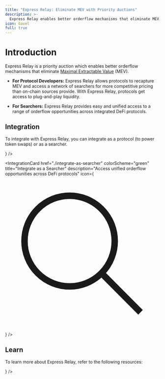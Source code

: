 ```yaml
---
title: "Express Relay: Eliminate MEV with Priority Auctions"
description: >-
  Express Relay enables better orderflow mechanisms that eliminate MEV. Protocol developers can recapture MEV while searchers get unified access to opportunities.
icon: Gavel
full: true
---
```



# Introduction

Express Relay is a priority auction which enables better orderflow mechanisms that eliminate [Maximal Extractable Value](https://www.ledger.com/academy/glossary/maximal-extractable-value-mev) (MEV).

- **For Protocol Developers:** Express Relay allows protocols to recapture MEV and access a network of searchers for more competitive pricing than on-chain sources provide.
  With Express Relay, protocols get access to plug-and-play liquidity.

- **For Searchers:** Express Relay provides easy and unified access to a range of orderflow opportunities across integrated DeFi protocols.

## Integration

To integrate with Express Relay, you can integrate as a protocol (to power token swaps) or as a searcher.

<div className="grid grid-cols-1 md:grid-cols-2 gap-6 mt-8">
  <IntegrationCard
    href="./integrate-as-protocol"
    colorScheme="blue"
    title="Integrate as a Protocol"
    description="Power token swaps and recapture MEV with Express Relay integration"
    icon={
      <svg fill="none" stroke="currentColor" viewBox="0 0 24 24">
        <path strokeLinecap="round" strokeLinejoin="round" strokeWidth={2} d="M9 12h6m-6 4h6m2 5H7a2 2 0 01-2-2V5a2 2 0 012-2h5.586a1 1 0 01.707.293l5.414 5.414a1 1 0 01.293.707V19a2 2 0 01-2 2z" />
      </svg>
    }
  />

  <IntegrationCard
    href="./integrate-as-searcher"
    colorScheme="green"
    title="Integrate as a Searcher"
    description="Access unified orderflow opportunities across DeFi protocols"
    icon={
      <svg fill="none" stroke="currentColor" viewBox="0 0 24 24">
        <path strokeLinecap="round" strokeLinejoin="round" strokeWidth={2} d="M21 21l-6-6m2-5a7 7 0 11-14 0 7 7 0 0114 0z" />
      </svg>
    }
  />
</div>

## Learn

To learn more about Express Relay, refer to the following resources:

<div className="mt-8">
  <IntegrationCard
    href="./how-express-relay-works"
    colorScheme="purple"
    title="How Express Relay Works"
    description="Understand the mechanics behind Express Relay's priority auction system"
    icon={
      <svg fill="none" stroke="currentColor" viewBox="0 0 24 24">
        <path
          strokeLinecap="round"
          strokeLinejoin="round"
          strokeWidth={2}
          d="M8.228 9c.549-1.165 2.03-2 3.772-2 2.21 0 4 1.343 4 3 0 1.4-1.278 2.575-3.006 2.907-.542.104-.994.54-.994 1.093m0 3h.01M21 12a9 9 0 11-18 0 9 9 0 0118 0z"
        />
      </svg>
    }
  />
</div>
